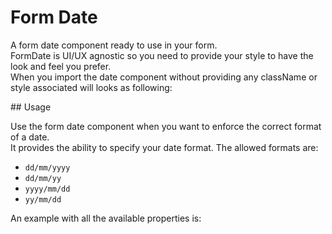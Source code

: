 
<Meta title="DCXLibrary/Form/Date/Documentation" />

# Form Date

A form date component ready to use in your form.  
FormDate is UI/UX agnostic so you need to provide your style to have the look and feel you prefer.  
When you import the date component without providing any className or style associated will looks as following:

<Canvas of={FormDateStories.Unstyled} />
## Usage

Use the form date component when you want to enforce the correct format of a date.  
It provides the ability to specify your date format. The allowed formats are:

- `dd/mm/yyyy`
- `dd/mm/yy`
- `yyyy/mm/dd`
- `yy/mm/dd`

An example with all the available properties is:

```js
const [isValid, setIsValid] = React.useState(false);
const [date, setDate] = React.useState(0);
const [showError, setShowError] = React.useState(false);
const handleValidity = (valid: boolean, date: number) => {
  valid === false ? setShowError(true) : setShowError(false);
  setIsValid(valid);
  setDate(date);
};
return (
  <>
    <FormDate
      dateFormat="dd/mm/yyyy"
      inputContainerClass={showError ? 'errorContainer' : ''}
      displayError={showError}
      errorMessage={showError ? 'Enter a valid date' : null}
      errorPosition="top"
      yearProps={{
        classNameLabel: 'yearLabel',
        customLabel: <CustomComponent>Year</CustomComponent>, //you can specify your customLabel component
        classNameLabel: 'yearLabel',
        classNameSpan: 'span',
        tabIndex: 1,
      }}
      monthProps={{
        label: 'Month',
        classNameInput: 'classInput',
        classNameLabel: 'monthLabel',
        classNameSpan: 'classSpan',
        tabIndex: 0,
      }}
      dayProps={{
        classNameLabel: 'dayLabel',
        label: 'Day',
        classNameInput: 'classInput',
        classNameLabel: 'classDayLabel',
        classNameSpan: 'classSpan',
        tabIndex: 0,
      }}
      day="29"
      month="07"
      year="1982"
      disabled={true}
    />
    <pre>isValid: {isValid.toString()}</pre>
    <pre>date: {JSON.stringify(new Date(date))}</pre>
  </>
);
```

<ArgTypes of={FormDateStories} />
